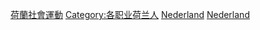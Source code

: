 
[[Category:荷蘭社會運動|]]
[[Category:各职业荷兰人|Category:各职业荷兰人]]
[[Category:歐洲社會運動者|Nederland]]
[[Category:各國社會運動者|Nederland]]